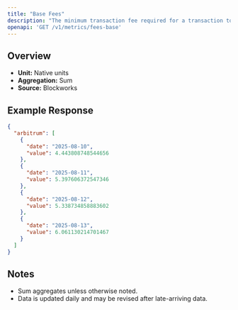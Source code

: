 ```yaml
---
title: "Base Fees"
description: "The minimum transaction fee required for a transaction to be included in a block"
openapi: 'GET /v1/metrics/fees-base'
---
```


## Overview

- **Unit:** Native units
- **Aggregation:** Sum
- **Source:** Blockworks



## Example Response

```json
{
  "arbitrum": [
    {
      "date": "2025-08-10",
      "value": 4.443808748544656
    },
    {
      "date": "2025-08-11",
      "value": 5.397606372547346
    },
    {
      "date": "2025-08-12",
      "value": 5.338734858883602
    },
    {
      "date": "2025-08-13",
      "value": 6.061130214701467
    }
  ]
}
```

## Notes
- Sum aggregates unless otherwise noted.
- Data is updated daily and may be revised after late-arriving data.
